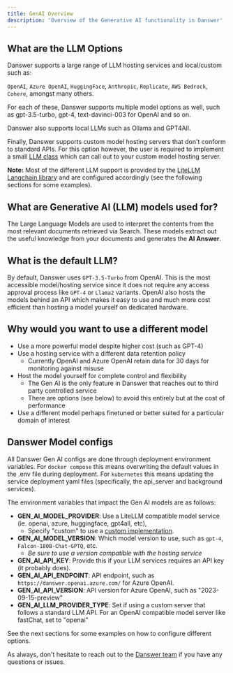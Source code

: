 ```yaml
---
title: GenAI Overview
description: 'Overview of the Generative AI functionality in Danswer'
---
```


## What are the LLM Options
Danswer supports a large range of LLM hosting services and local/custom such as:

`OpenAI`, `Azure OpenAI`, `HuggingFace`, `Anthropic`, `Replicate`, `AWS Bedrock`, `Cohere`, amongst many others.

For each of these, Danswer supports multiple model options as well, such as gpt-3.5-turbo,
gpt-4, text-davinci-003 for OpenAI and so on.

Danswer also supports local LLMs such as Ollama and GPT4All.

Finally, Danswer supports custom model hosting servers that don't conform to standard APIs. For this option however,
the user is required to implement a small [LLM class](https://github.com/danswer-ai/danswer/blob/main/backend/danswer/llm/custom_llm.py#L14)
which can call out to your custom model hosting server.

**Note:** Most of the different LLM support is provided by the [LiteLLM Langchain library](https://python.langchain.com/docs/integrations/chat/litellm)
and are configured accordingly (see the following sections for some examples).


## What are Generative AI (LLM) models used for?
The Large Language Models are used to interpret the contents from the most relevant documents retrieved via Search.
These models extract out the useful knowledge from your documents and generates the **AI Answer**.


## What is the default LLM?
By default, Danswer uses `GPT-3.5-Turbo` from OpenAI. This is the most accessible model/hosting service since it does
not require any access approval process like `GPT-4` or `Llama2` variants.
OpenAI also hosts the models behind an API which makes it easy to use and much more cost efficient than hosting a model
yourself on dedicated hardware.


## Why would you want to use a different model
- Use a more powerful model despite higher cost (such as GPT-4)
- Use a hosting service with a different data retention policy
    - Currently OpenAI and Azure OpenAI retain data for 30 days for monitoring against misuse
- Host the model yourself for complete control and flexibility
    - The Gen AI is the only feature in Danswer that reaches out to third party controlled service
    - There are options (see below) to avoid this entirely but at the cost of performance
- Use a different model perhaps finetuned or better suited for a particular domain of interest


## Danswer Model configs
All Danswer Gen AI configs are done through deployment environment variables. For `docker compose` this means
overwriting the default values in the .env file during deployment. For `kubernetes` this means updating the service
deployment yaml files (specifically, the api_server and background services).

The environment variables that impact the Gen AI models are as follows:
- **GEN_AI_MODEL_PROVIDER**: Use a LiteLLM compatible model service (ie. openai, azure, huggingface, gpt4all, etc),
    - Specify "custom" to use a [custom implementation](https://github.com/danswer-ai/danswer/blob/main/backend/danswer/llm/custom_llm.py#L14).
- **GEN_AI_MODEL_VERSION**: Which model version to use, such as `gpt-4`, `Falcon-180B-Chat-GPTQ`, etc.
    - _Be sure to use a version compatible with the hosting service_
- **GEN_AI_API_KEY**: Provide this if your LLM services requires an API key (it probably does).
- **GEN_AI_API_ENDPOINT**: API endpoint, such as `https://danswer.openai.azure.com/` for Azure OpenAI.
- **GEN_AI_API_VERSION**: API version for Azure OpenAI, such as "2023-09-15-preview"
- **GEN_AI_LLM_PROVIDER_TYPE**: Set if using a custom server that follows a standard LLM API.
For an OpenAI compatible model server like fastChat, set to "openai"

See the next sections for some examples on how to configure different options.

As always, don't hesitate to reach out to the [Danswer team](https://docs.danswer.dev/contact_us) if you have any
questions or issues.
